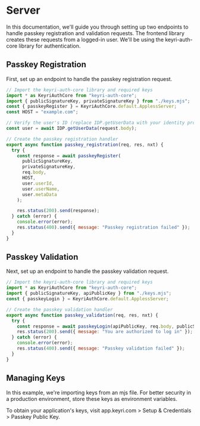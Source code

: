 # Server

In this documentation, we'll guide you through setting up two endpoints to handle passkey registration and validation requests. The frontend library creates these requests from a logged-in user. We'll be using the keyri-auth-core library for authentication.

## Passkey Registration

First, set up an endpoint to handle the passkey registration request.

```javascript
// Import the keyri-auth-core library and required keys
import * as KeyriAuthCore from "keyri-auth-core";
import { publicSignatureKey, privateSignatureKey } from "./keys.mjs";
const { passkeyRegister } = KeyriAuthCore.default.ApplessServer;
const HOST = "example.com";

// Verify the user's ID (replace IDP.getUserData with your identity provider's method)
const user = await IDP.getUserData(request.body);

// Create the passkey registration handler
export async function passkey_registration(req, res, nxt) {
  try {
    const response = await passkeyRegister(
      publicSignatureKey,
      privateSignatureKey,
      req.body,
      HOST,
      user.userId,
      user.userName,
      user.metaData
    );

    res.status(200).send(response);
  } catch (error) {
    console.error(error);
    res.status(400).send({ message: "Passkey registration failed" });
  }
}

```

## Passkey Validation

Next, set up an endpoint to handle the passkey validation request.

```javascript
// Import the keyri-auth-core library and required keys
import * as KeyriAuthCore from "keyri-auth-core";
import { publicSignatureKey, apiPublicKey } from "./keys.mjs";
const { passkeyLogin } = KeyriAuthCore.default.ApplessServer;

// Create the passkey validation handler
export async function passkey_validation(req, res, nxt) {
  try {
    const response = await passkeyLogin(apiPublicKey, req.body, publicSignatureKey);
    res.status(200).send({ message: "You are authorized to log in" });
  } catch (error) {
    console.error(error);
    res.status(400).send({ message: "Passkey validation failed" });
  }
}

```

## Managing Keys

In this example, we're importing keys from an mjs file. For better security in a production environment, store these keys as environment variables.

To obtain your application's keys, visit app.keyri.com > Setup & Credentials > Passkey Public Key. 
